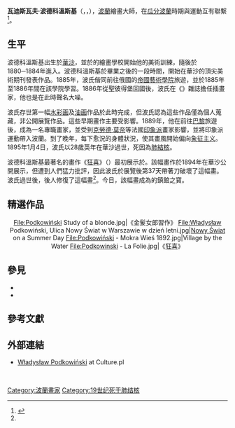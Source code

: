 {{Infobox artist
| name           = 瓦迪斯瓦夫·波德科溫斯基
| image          = WladyslawPodkowinski.Autoportret.1887.ws.jpg
| imagesize      =
| caption        = 1887年（21歲）的自畫像
| birth_name     =
| birth_date     = {{birth date|1866|2|4}}
| birth_place    = [[華沙|華沙]]
| death_date     = {{death date and age|1895|1|5|1866|2|4}}
| death_place    = 華沙
| nationality    = 波蘭
| field          =
| training       =
| movement       =
| works          = 《[[狂喜_(畫作)|狂喜]]》
| patrons        =
| influenced by  = [[克勞德·莫內|克勞德·莫內]]
| influenced     =
| awards         =
}}
'''瓦迪斯瓦夫·波德科溫斯基'''（{{lang-pl|Władysław Podkowiński}}，{{IPA-pl|vwaˈdɨswaf pɔdkɔˈvɪɲskʲi|lang}}，{{bd|1866年|2月4日|1895年|1月5日}}），[[波蘭|波蘭]]繪畫大師，在[[瓜分波蘭|瓜分波蘭]]時期與{{le|青年波蘭|Young Poland}}運動互有聯繫<ref name="Madeyski">{{cite web | url=http://www.zwoje-scrolls.com/zwoje40/text10p | title=Władysław Podkowiński – wszędobylski reporter czy rozszalały impresjonista? | publisher=''Gazeta Antykwaryczna''. Rynek Sztuki, nr 7/8 (88/89), 7/8 2003, reprint in Zwoje 3(40) | date=2004 | accessdate=December 24, 2012 | author=Jerzy Madeyski | language=pl | deadurl=yes | archiveurl=https://web.archive.org/web/20121031011056/http://www.zwoje-scrolls.com/zwoje40/text10p | archivedate=2012年10月31日 | df= }}</ref>。

==生平==
波德科溫斯基出生於[[華沙|華沙]]，並於{{le|沃伊切赫·格爾森|Wojciech Gerson}}的繪畫學校開始他的美術訓練，隨後於1880─1884年進入{{le|華沙美術學院|Academy of Fine Arts in Warsaw}}。波德科溫斯基於畢業之後的一段時間，開始在華沙的頂尖美術期刊發表作品。1885年，波氏偕同{{tsl|en|Józef Pankiewicz|約澤夫·潘基奇斯}}前往俄國的[[列宾美术学院|帝國藝術學院]]旅遊，並於1885年至1886年間在該學院學習。1886年從聖彼得堡回國後，波氏在《{{le|畫報周刊|Tygodnik Ilustrowany}}》雜誌擔任插畫家，他也是在此時聲名大噪。

波氏存世第一幅[[水彩画|水彩画]]及[[油画|油画]]作品於此時完成，但波氏認為這些作品僅為個人蒐藏，非公開展覽作品。這些早期畫作主要受{{tsl|en|Aleksander Gierymski||Aleksander Gierymski}}影響。1889年，他在前往[[巴黎|巴黎]]旅遊後，成為一名專職畫家，並受到[[克勞德·莫奈|克勞德·莫奈]]等法國[[印象派|印象派]]畫家影響，並將印象派運動帶入波蘭。到了晚年，每下愈況的身體狀況，使其畫風開始偏向[[象征主义|象征主义]]。1895年1月4日，波氏以28歲英年在華沙過世，死因為[[肺結核|肺結核]]。

波德科溫斯基最著名的畫作《[[狂喜_(畫作)|狂喜]]》（{{lang-pl|''Szał uniesień''}}）最初展示於{{tsl|en|Zachęta|波蘭國家美術館}}。該幅畫作於1894年在華沙公開展示，但遭到人們猛力批評，因此波氏於展覽後第37天帶著刀破壞了這幅畫。波氏過世後，後人修復了這幅畫<ref name="Madeyski"/>。今日，該幅畫成為{{tsl|en|Sukiennice Museum|克拉科夫國家美術館}}的鎮館之寶。

==精選作品==
<center><gallery widths="145" heights="165">
File:Podkowiński Study of a blonde.jpg|《金髮女郎習作》
File:Władysław Podkowiński, Ulica Nowy Świat w Warszawie w dzień letni.jpg|[[新世界街|Nowy Świat]]<br /> on a Summer Day
File:Podkowiński - Mokra Wieś 1892.jpg|Village by the Water
File:Podkowinski - La Folie.jpg|《[[狂喜_(畫作)|狂喜]]》
</gallery></center>

==參見==
*{{tsl|en|Polish Impressionism|波蘭印象畫派}}
*{{tsl|en|Young Poland|青年波蘭運動}}

==參考文獻==
{{Reflist}}

==外部連結==
* [http://culture.pl/en/artist/wladyslaw-podkowinski Władysław Podkowiński] {{Wayback|url=http://culture.pl/en/artist/wladyslaw-podkowinski |date=20150520081259 }} at Culture.pl

{{Commonscat inline|Władysław Podkowiński}}<br>
{{Commonscat inline|Szał uniesień}}
{{Authority control}}
{{DEFAULTSORT:Podkowinski, Wladyslaw}}
[[Category:波蘭畫家|Category:波蘭畫家]]
[[Category:19世纪死于肺结核|Category:19世纪死于肺结核]]
